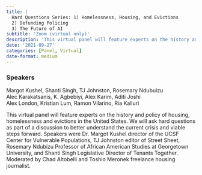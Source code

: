 ```yaml
---
title: |
  Hard Questions Series: 1) Homelessness, Housing, and Evictions
  2) Defunding Policing
  3) The Future of AI
subtitle: 'Zoom (virtual only)'
description: 'This virtual panel will feature experts on the history and policy of housing, homelessness and evictions in the United States. '
date: '2021-09-27'
categories: [Panel, Virtual]
date-format: medium 
---
```


### Speakers  
Margot Kushel, Shanti Singh, TJ Johnston, Rosemary Ndubuizu  
Alec Karakatsanis, K. Agbebiyi, Alex Karim, Aditi Joshi  
Alex London, Kristian Lum, Ramon Vilarino, Ria Kalluri

This virtual panel will feature experts on the history and policy of housing, homelessness and evictions in the United States. We will ask hard questions as part of a discussion to better understand the current crisis and viable steps forward. Speakers were Dr. Margot Kushel director of the UCSF Center for Vulnerable Populations, TJ Johnston editor of Street Sheet, Rosemary Ndubizu Professor of African American Studies at Georgetown University, and Shanti Singh Legislative Director of Tenants Together. Moderated by Chad Altobelli and Toshio Meronek freelance housing journalist.


